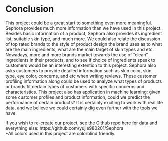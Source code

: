# Conclusion

This project could be a great start to something even more meaningful. Sephora provides much more information than we have used in this project. 
Besides basic information of a product, Sephora also provides its ingredient list, suitable skin type, and much more. We could also relate the discussion of top rated brands to the style of product design the brand uses as to what are the main ingredients, what are the main target of skin types and etc. Nowadays, more and more brands market towards the use of "clean" ingredients in their products, and to see if choice of ingredients speak to customers would be an interesting extention to this project. Sephora also asks customers to provide detailed information such as skin color, skin type, eye color, concerns, and etc when writing reviews. These customer profiling information along could be used to analyze what types of products or brands fit certain types of customers with specific concerns and characteristics. This project also has application in machine learning: given some customer profiles and product information, could we predict the performance of certain products? It is certainly exciting to work with real life data, and we believe we could certainly dig even further with the tools we have.

If you wish to re-create our project, see the Github repo here for data and everything else: https://github.com/yujie980201/Sephora
<br> 
*All colors used in this project are colorblind friendly.